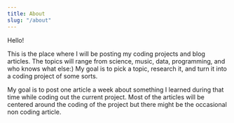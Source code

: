 ```yaml
---
title: About
slug: "/about"
---
```


Hello!

This is the place where I will be posting my coding projects and blog articles. The topics will range from science, music, data, programming, and who knows what else:) My goal is to pick a topic, research it, and turn it into a coding project of some sorts.

My goal is to post one article a week about something I learned during that time while coding out the current project. Most of the articles will be centered around the coding of the project but there might be the occasional non coding article. 